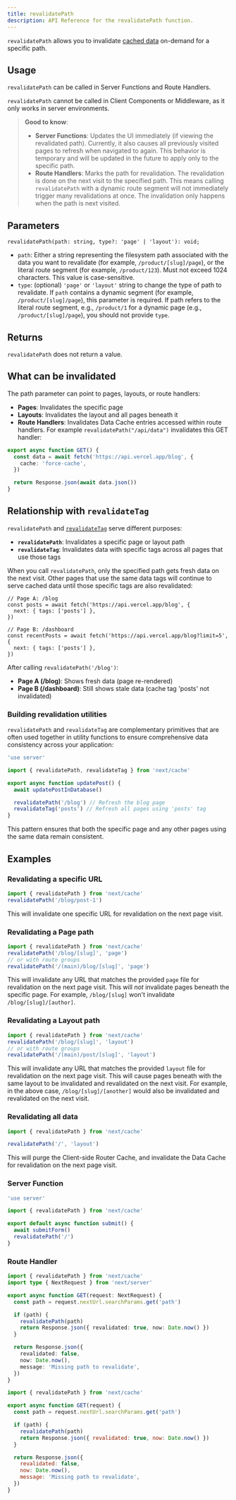 ```yaml
---
title: revalidatePath
description: API Reference for the revalidatePath function.
---
```


`revalidatePath` allows you to invalidate [cached data](/docs/app/guides/caching) on-demand for a specific path.

## Usage

`revalidatePath` can be called in Server Functions and Route Handlers.

`revalidatePath` cannot be called in Client Components or Middleware, as it only works in server environments.

> **Good to know**:
>
> - **Server Functions**: Updates the UI immediately (if viewing the revalidated path). Currently, it also causes all previously visited pages to refresh when navigated to again. This behavior is temporary and will be updated in the future to apply only to the specific path.
> - **Route Handlers**: Marks the path for revalidation. The revalidation is done on the next visit to the specified path. This means calling `revalidatePath` with a dynamic route segment will not immediately trigger many revalidations at once. The invalidation only happens when the path is next visited.

## Parameters

```tsx
revalidatePath(path: string, type?: 'page' | 'layout'): void;
```

- `path`: Either a string representing the filesystem path associated with the data you want to revalidate (for example, `/product/[slug]/page`), or the literal route segment (for example, `/product/123`). Must not exceed 1024 characters. This value is case-sensitive.
- `type`: (optional) `'page'` or `'layout'` string to change the type of path to revalidate. If `path` contains a dynamic segment (for example, `/product/[slug]/page`), this parameter is required. If path refers to the literal route segment, e.g., `/product/1` for a dynamic page (e.g., `/product/[slug]/page`), you should not provide `type`.

## Returns

`revalidatePath` does not return a value.

## What can be invalidated

The path parameter can point to pages, layouts, or route handlers:

- **Pages**: Invalidates the specific page
- **Layouts**: Invalidates the layout and all pages beneath it
- **Route Handlers**: Invalidates Data Cache entries accessed within route handlers. For example `revalidatePath("/api/data")` invalidates this GET handler:

```ts filename="app/api/data/route.ts"
export async function GET() {
  const data = await fetch('https://api.vercel.app/blog', {
    cache: 'force-cache',
  })

  return Response.json(await data.json())
}
```

## Relationship with `revalidateTag`

`revalidatePath` and [`revalidateTag`](/docs/app/api-reference/functions/revalidateTag) serve different purposes:

- **`revalidatePath`**: Invalidates a specific page or layout path
- **`revalidateTag`**: Invalidates data with specific tags across all pages that use those tags

When you call `revalidatePath`, only the specified path gets fresh data on the next visit. Other pages that use the same data tags will continue to serve cached data until those specific tags are also revalidated:

```tsx
// Page A: /blog
const posts = await fetch('https://api.vercel.app/blog', {
  next: { tags: ['posts'] },
})

// Page B: /dashboard
const recentPosts = await fetch('https://api.vercel.app/blog?limit=5', {
  next: { tags: ['posts'] },
})
```

After calling `revalidatePath('/blog')`:

- **Page A (/blog)**: Shows fresh data (page re-rendered)
- **Page B (/dashboard)**: Still shows stale data (cache tag 'posts' not invalidated)

### Building revalidation utilities

`revalidatePath` and `revalidateTag` are complementary primitives that are often used together in utility functions to ensure comprehensive data consistency across your application:

```ts
'use server'

import { revalidatePath, revalidateTag } from 'next/cache'

export async function updatePost() {
  await updatePostInDatabase()

  revalidatePath('/blog') // Refresh the blog page
  revalidateTag('posts') // Refresh all pages using 'posts' tag
}
```

This pattern ensures that both the specific page and any other pages using the same data remain consistent.

## Examples

### Revalidating a specific URL

```ts
import { revalidatePath } from 'next/cache'
revalidatePath('/blog/post-1')
```

This will invalidate one specific URL for revalidation on the next page visit.

### Revalidating a Page path

```ts
import { revalidatePath } from 'next/cache'
revalidatePath('/blog/[slug]', 'page')
// or with route groups
revalidatePath('/(main)/blog/[slug]', 'page')
```

This will invalidate any URL that matches the provided `page` file for revalidation on the next page visit. This will _not_ invalidate pages beneath the specific page. For example, `/blog/[slug]` won't invalidate `/blog/[slug]/[author]`.

### Revalidating a Layout path

```ts
import { revalidatePath } from 'next/cache'
revalidatePath('/blog/[slug]', 'layout')
// or with route groups
revalidatePath('/(main)/post/[slug]', 'layout')
```

This will invalidate any URL that matches the provided `layout` file for revalidation on the next page visit. This will cause pages beneath with the same layout to be invalidated and revalidated on the next visit. For example, in the above case, `/blog/[slug]/[another]` would also be invalidated and revalidated on the next visit.

### Revalidating all data

```ts
import { revalidatePath } from 'next/cache'

revalidatePath('/', 'layout')
```

This will purge the Client-side Router Cache, and invalidate the Data Cache for revalidation on the next page visit.

### Server Function

```ts filename="app/actions.ts" switcher
'use server'

import { revalidatePath } from 'next/cache'

export default async function submit() {
  await submitForm()
  revalidatePath('/')
}
```

### Route Handler

```ts filename="app/api/revalidate/route.ts" switcher
import { revalidatePath } from 'next/cache'
import type { NextRequest } from 'next/server'

export async function GET(request: NextRequest) {
  const path = request.nextUrl.searchParams.get('path')

  if (path) {
    revalidatePath(path)
    return Response.json({ revalidated: true, now: Date.now() })
  }

  return Response.json({
    revalidated: false,
    now: Date.now(),
    message: 'Missing path to revalidate',
  })
}
```

```js filename="app/api/revalidate/route.js" switcher
import { revalidatePath } from 'next/cache'

export async function GET(request) {
  const path = request.nextUrl.searchParams.get('path')

  if (path) {
    revalidatePath(path)
    return Response.json({ revalidated: true, now: Date.now() })
  }

  return Response.json({
    revalidated: false,
    now: Date.now(),
    message: 'Missing path to revalidate',
  })
}
```
